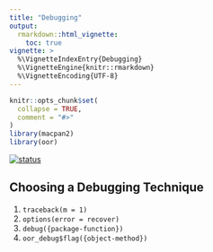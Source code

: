```yaml
---
title: "Debugging"
output: 
  rmarkdown::html_vignette:
    toc: true
vignette: >
  %\VignetteIndexEntry{Debugging}
  %\VignetteEngine{knitr::rmarkdown}
  %\VignetteEncoding{UTF-8}
---
```


```r
knitr::opts_chunk$set(
  collapse = TRUE,
  comment = "#>"
)
library(macpan2)
library(oor)
```

[![status](https://img.shields.io/badge/status-stub-red)](https://canmod.github.io/macpan2/articles/vignette-status#stub)

## Choosing a Debugging Technique

1. `traceback(m = 1)`
2. `options(error = recover)`
3. `debug({package-function})`
4. `oor_debug$flag({object-method})`

